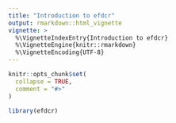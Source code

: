 ```yaml
---
title: "Introduction to efdcr"
output: rmarkdown::html_vignette
vignette: >
  %\VignetteIndexEntry{Introduction to efdcr}
  %\VignetteEngine{knitr::rmarkdown}
  %\VignetteEncoding{UTF-8}
---
```


```r
knitr::opts_chunk$set(
  collapse = TRUE,
  comment = "#>"
)
```

```r
library(efdcr)
```
